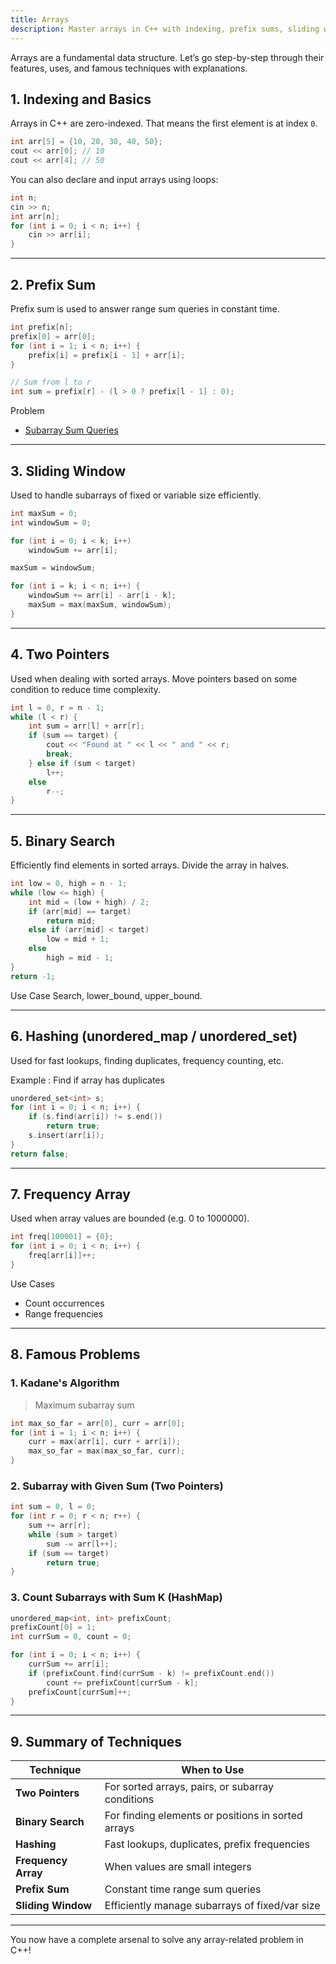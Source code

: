 ```yaml
---
title: Arrays
description: Master arrays in C++ with indexing, prefix sums, sliding windows, and advanced techniques like two pointers, binary search, hashing, and more.
---
```


Arrays are a fundamental data structure. Let’s go step-by-step through their features, uses, and famous techniques with explanations.

## 1. Indexing and Basics

Arrays in C++ are zero-indexed. That means the first element is at index `0`.

```cpp
int arr[5] = {10, 20, 30, 40, 50};
cout << arr[0]; // 10
cout << arr[4]; // 50
```

You can also declare and input arrays using loops:

```cpp
int n;
cin >> n;
int arr[n];
for (int i = 0; i < n; i++) {
    cin >> arr[i];
}
```

---

## 2. Prefix Sum
Prefix sum is used to answer range sum queries in constant time.
```cpp
int prefix[n];
prefix[0] = arr[0];
for (int i = 1; i < n; i++) {
    prefix[i] = prefix[i - 1] + arr[i];
}

// Sum from l to r
int sum = prefix[r] - (l > 0 ? prefix[l - 1] : 0);
```

Problem
- [Subarray Sum Queries](https://www.geeksforgeeks.org/prefix-sum-array-implementation-applications-competitive-programming/)

---

## 3. Sliding Window

Used to handle subarrays of fixed or variable size efficiently.
```cpp
int maxSum = 0;
int windowSum = 0;

for (int i = 0; i < k; i++)
    windowSum += arr[i];

maxSum = windowSum;

for (int i = k; i < n; i++) {
    windowSum += arr[i] - arr[i - k];
    maxSum = max(maxSum, windowSum);
}
```

---

## 4. Two Pointers

Used when dealing with sorted arrays. Move pointers based on some condition to reduce time complexity.
```cpp
int l = 0, r = n - 1;
while (l < r) {
    int sum = arr[l] + arr[r];
    if (sum == target) {
        cout << "Found at " << l << " and " << r;
        break;
    } else if (sum < target)
        l++;
    else
        r--;
}
```

---

## 5. Binary Search

Efficiently find elements in sorted arrays. Divide the array in halves.

```cpp
int low = 0, high = n - 1;
while (low <= high) {
    int mid = (low + high) / 2;
    if (arr[mid] == target)
        return mid;
    else if (arr[mid] < target)
        low = mid + 1;
    else
        high = mid - 1;
}
return -1;
```

Use Case
Search, lower_bound, upper_bound.

---

## 6. Hashing (unordered_map / unordered_set)
Used for fast lookups, finding duplicates, frequency counting, etc.

Example : Find if array has duplicates
```cpp
unordered_set<int> s;
for (int i = 0; i < n; i++) {
    if (s.find(arr[i]) != s.end())
        return true;
    s.insert(arr[i]);
}
return false;
```

---

## 7. Frequency Array


Used when array values are bounded (e.g. 0 to 1000000).

```cpp
int freq[100001] = {0};
for (int i = 0; i < n; i++) {
    freq[arr[i]]++;
}
```

Use Cases
- Count occurrences
- Range frequencies

---

## 8. Famous Problems

### 1. Kadane's Algorithm
> Maximum subarray sum
```cpp
int max_so_far = arr[0], curr = arr[0];
for (int i = 1; i < n; i++) {
    curr = max(arr[i], curr + arr[i]);
    max_so_far = max(max_so_far, curr);
}
```

### 2. Subarray with Given Sum (Two Pointers)
```cpp
int sum = 0, l = 0;
for (int r = 0; r < n; r++) {
    sum += arr[r];
    while (sum > target)
        sum -= arr[l++];
    if (sum == target)
        return true;
}
```

### 3. Count Subarrays with Sum K (HashMap)
```cpp
unordered_map<int, int> prefixCount;
prefixCount[0] = 1;
int currSum = 0, count = 0;

for (int i = 0; i < n; i++) {
    currSum += arr[i];
    if (prefixCount.find(currSum - k) != prefixCount.end())
        count += prefixCount[currSum - k];
    prefixCount[currSum]++;
}
```

---

## 9. Summary of Techniques

| Technique       | When to Use                                       |
|----------------|----------------------------------------------------|
| **Two Pointers** | For sorted arrays, pairs, or subarray conditions  |
| **Binary Search** | For finding elements or positions in sorted arrays |
| **Hashing**       | Fast lookups, duplicates, prefix frequencies     |
| **Frequency Array** | When values are small integers                 |
| **Prefix Sum**    | Constant time range sum queries                  |
| **Sliding Window**| Efficiently manage subarrays of fixed/var size   |

---

You now have a complete arsenal to solve any array-related problem in C++!
